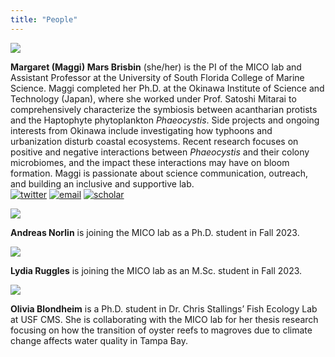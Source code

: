 ```yaml
---
title: "People"
---
```


::: {layout="[10,-2,30]" layout-valign="center"}
![](images/Maggi_headhex.png)



**Margaret (Maggi) Mars Brisbin** (she/her) is the PI of the MICO lab and Assistant Professor at the University of South Florida College of Marine Science. Maggi completed her Ph.D. at the Okinawa Institute of Science and Technology (Japan), where she worked under Prof. Satoshi Mitarai to comprehensively characterize the symbiosis between acantharian protists and the Haptophyte phytoplankton *Phaeocystis*. Side projects and ongoing interests from Okinawa include investigating how typhoons and urbanization disturb coastal ecosystems. Recent research focuses on positive and negative interactions between *Phaeocystis* and their colony microbiomes, and the impact these interactions may have on bloom formation. Maggi is passionate about science communication, outreach, and building an inclusive and supportive lab.<br /> [![twitter](images/twitter.png)](https://twitter.com/MargaretBrisbin) [![email](images/email.png)](mailto:maggi.mars@gmail.com) [![scholar](images/scholar.png)](https://scholar.google.com/citations?user=cx44qVMAAAAJ&hl=en&oi=ao)


:::

::: {layout="[10,-2,30]" layout-valign="center"}
![](images/andreas_acanth.png)

**Andreas Norlin** is joining the MICO lab as a Ph.D. student in Fall 2023.
:::

::: {layout="[10,-2,30]" layout-valign="center"}
![](images/lydia_pyro.png)

**Lydia Ruggles** is joining the MICO lab as an M.Sc. student in Fall 2023.
:::

::: {layout="[10,-2,30]" layout-valign="center"}
![](images/olivia_mangroves.png)

**Olivia Blondheim** is a Ph.D. student in Dr. Chris Stallings' Fish Ecology Lab at USF CMS. She is collaborating with the MICO lab for her thesis research focusing on how the transition of oyster reefs to magroves due to climate change affects water quality in Tampa Bay. 
:::
